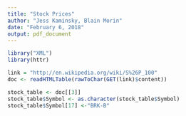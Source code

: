 ```yaml
---
title: "Stock Prices"
author: "Jess Kaminsky, Blain Morin"
date: "February 6, 2018"
output: pdf_document
---
```


```r
library("XML")
library(httr)

link = "http://en.wikipedia.org/wiki/S%26P_100"
doc <- readHTMLTable(rawToChar(GET(link)$content))

stock_table <- doc[[3]]
stock_table$Symbol <- as.character(stock_table$Symbol)
stock_table$Symbol[17] <-"BRK-B"

```

